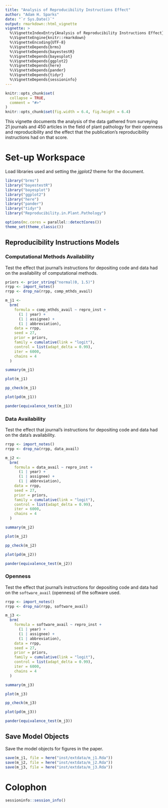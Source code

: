 ```yaml
---
title: "Analysis of Reproducibility Instructions Effect"
author: "Adam H. Sparks"
date: "`r Sys.Date()`"
output: rmarkdown::html_vignette
vignette: >
  %\VignetteIndexEntry{Analysis of Reproducibility Instructions Effect}
  %\VignetteEngine{knitr::rmarkdown}
  %\VignetteEncoding{UTF-8}
  %\VignetteDepends{brms}
  %\VignetteDepends{bayestestR}
  %\VignetteDepends{bayesplot}
  %\VignetteDepends{ggplot2}
  %\VignetteDepends{here}
  %\VignetteDepends{pander}
  %\VignetteDepends{tidyr}
  %\VignetteDepends{sessioninfo}
---
```


```r
knitr::opts_chunk$set(
  collapse = TRUE,
  comment = "#>"
)
knitr::opts_chunk$set(fig.width = 6.4, fig.height = 6.4)
```

This vignette documents the analysis of the data gathered from surveying 21 journals and 450 articles in the field of plant pathology for their openness and reproducibility and the effect that the publication's reproducibility instructions had on that score.

# Set-up Workspace

Load libraries used and setting the *jgplot2* theme for the document.

```r
library("brms")
library("bayestestR")
library("bayesplot")
library("ggplot2")
library("here")
library("pander")
library("tidyr")
library("Reproducibility.in.Plant.Pathology")

options(mc.cores = parallel::detectCores())
theme_set(theme_classic())
```

## Reproducibility Instructions Models

### Computational Methods Availability

Test the effect that journal's instructions for depositing code and data had on the availability of computational methods.

```r
priors <- prior_string("normal(0, 1.5)")
rrpp <- import_notes()
rrpp <- drop_na(rrpp, comp_mthds_avail)

m_j1 <-
  brm(
    formula = comp_mthds_avail ~ repro_inst +
      (1 | year) +
      (1 | assignee) +
      (1 | abbreviation),
    data = rrpp,
    seed = 27,
    prior = priors,
    family = cumulative(link = "logit"),
    control = list(adapt_delta = 0.99),
    iter = 6000,
    chains = 4
  )

summary(m_j1)

plot(m_j1)

pp_check(m_j1)

plot(pd(m_j1))

pander(equivalence_test(m_j1))
```

### Data Availability

Test the effect that journal's instructions for depositing code and data had on the data's availability.

```r
rrpp <- import_notes()
rrpp <- drop_na(rrpp, data_avail)

m_j2 <-
  brm(
    formula = data_avail ~ repro_inst +
      (1 | year) +
      (1 | assignee) +
      (1 | abbreviation),
    data = rrpp,
    seed = 27,
    prior = priors,
    family = cumulative(link = "logit"),
    control = list(adapt_delta = 0.99),
    iter = 6000,
    chains = 4
  )

summary(m_j2)

plot(m_j2)

pp_check(m_j2)

plot(pd(m_j2))

pander(equivalence_test(m_j2))
```

### Openness

Test the effect that journal's instructions for depositing code and data had on the `software_avail` (openness) of the software used.

```r
rrpp <- import_notes()
rrpp <- drop_na(rrpp, software_avail)

m_j3 <-
  brm(
    formula = software_avail ~ repro_inst +
      (1 | year) +
      (1 | assignee) +
      (1 | abbreviation),
    data = rrpp,
    seed = 27,
    prior = priors,
    family = cumulative(link = "logit"),
    control = list(adapt_delta = 0.99),
    iter = 6000,
    chains = 4
  )

summary(m_j3)

plot(m_j3)

pp_check(m_j3)

plot(pd(m_j3))

pander(equivalence_test(m_j3))
```

## Save Model Objects

Save the model objects for figures in the paper.

```r
save(m_j1, file = here("inst/extdata/m_j1.Rda"))
save(m_j2, file = here("inst/extdata/m_j2.Rda"))
save(m_j3, file = here("inst/extdata/m_j3.Rda"))
```

# Colophon

```r
sessioninfo::session_info()
```
